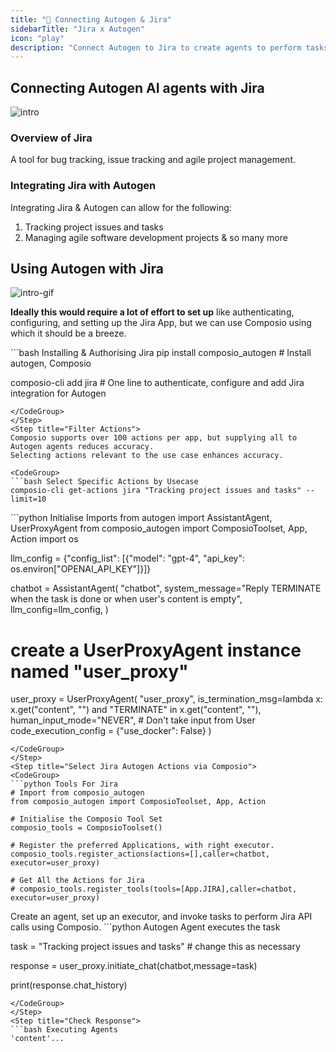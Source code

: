 ```yaml
---
title: "🚀 Connecting Autogen & Jira"
sidebarTitle: "Jira x Autogen"
icon: "play"
description: "Connect Autogen to Jira to create agents to perform tasks using natural language"
---
```


## Connecting Autogen AI agents with Jira
![intro](/media/intro.jpg)

### Overview of Jira

A tool for bug tracking, issue tracking and agile project management.

### Integrating Jira with Autogen

Integrating Jira & Autogen can allow for the following:

1. Tracking project issues and tasks
2. Managing agile software development projects
& so many more

## Using Autogen with Jira
![intro-gif](/media/intro.gif)
<Steps>
<Step title="Setting Up the Environment">

**Ideally this would require a lot of effort to set up** like authenticating, configuring, and setting up the Jira App, but we can use Composio using which it should be a breeze.

<CodeGroup>
```bash Installing & Authorising Jira
pip install composio_autogen # Install autogen, Composio 

composio-cli add jira # One line to authenticate, configure and add Jira integration for Autogen
```
</CodeGroup>
</Step>
<Step title="Filter Actions">
Composio supports over 100 actions per app, but supplying all to Autogen agents reduces accuracy.
Selecting actions relevant to the use case enhances accuracy.

<CodeGroup>
```bash Select Specific Actions by Usecase
composio-cli get-actions jira "Tracking project issues and tasks" --limit=10
```
</CodeGroup>

</Step>
<Step title="Import Base Packages">

<CodeGroup>
```python Initialise Imports
from autogen import AssistantAgent, UserProxyAgent
from composio_autogen import ComposioToolset, App, Action
import os

llm_config = {"config_list": [{"model": "gpt-4", "api_key": os.environ["OPENAI_API_KEY"]}]}

chatbot = AssistantAgent(
    "chatbot",
    system_message="Reply TERMINATE when the task is done or when user's content is empty",
    llm_config=llm_config,
)

# create a UserProxyAgent instance named "user_proxy"
user_proxy = UserProxyAgent(
    "user_proxy",
    is_termination_msg=lambda x: x.get("content", "") and "TERMINATE" in x.get("content", ""),
    human_input_mode="NEVER", # Don't take input from User
    code_execution_config = {"use_docker": False}
)
```
</CodeGroup>
</Step>
<Step title="Select Jira Autogen Actions via Composio">
<CodeGroup>
```python Tools For Jira
# Import from composio_autogen
from composio_autogen import ComposioToolset, App, Action

# Initialise the Composio Tool Set
composio_tools = ComposioToolset()

# Register the preferred Applications, with right executor. 
composio_tools.register_actions(actions=[],caller=chatbot, executor=user_proxy)

# Get All the Actions for Jira
# composio_tools.register_tools(tools=[App.JIRA],caller=chatbot, executor=user_proxy) 
```
</CodeGroup>
</Step>
<Step title="Execute the Agent">
Create an agent, set up an executor, and invoke tasks to perform Jira API calls using Composio. 
<CodeGroup>
```python Autogen Agent executes the task

task = "Tracking project issues and tasks" # change this as necessary

response = user_proxy.initiate_chat(chatbot,message=task)

print(response.chat_history)
```
</CodeGroup>
</Step>
<Step title="Check Response">
```bash Executing Agents
'content'...
```
</Step>
</Steps>
